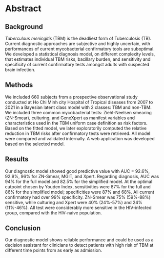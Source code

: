 # Abstract {-}

## Background {-}

*Tuberculous meningitis* (TBM) is the deadliest form of Tuberculosis (TB). Current diagnostic approaches are subjective and highly uncertain, with performances of current mycobacterial confirmatory tools are suboptimal. We developed a statistical diagnosis model, on different complexity levels, that estimates individual TBM risks, bacillary burden, and sensitivity and specificity of current confirmatory tests amongst adults with suspected brain infection.

## Methods {-}

We included 660 subjects from a prospective observational study conducted at Ho Chi Minh city Hospital of Tropical diseases from 2007 to 2021 in a Bayesian latent class model with 2 classes: TBM and non-TBM. We included three common mycobacterial tests: Ziehl-Neelsen smearing (ZN-Smear), culturing, and GeneXpert as manifest variables and characteristics used in the TBM uniform case definition as risk factors. Based on the fitted model, we later exploratorily computed the relative reduction in TBM risks after confirmatory tests were retrieved. All model were compared and validated internally. A web application was developed based on the selected model.

## Results {-}

Our diagnostic model showed good predictive value with AUC = 92.6%, 92.9%, 96% for ZN-Smear, MGIT, and Xpert. Regarding diagnosis, AUC was 94% for the full model and 82.5% for the simplified model. At the optimal cutpoint chosen by Youden Index, sensitivities were 87% for the full and 86% for the simplified model; specificities were 87% and 68%. All current confirmatory had over 99% specificity. ZN-Smear was 75% (59%-88%) sensitive, while culturing and Xpert were 40% (24%-57%) and 24% (11%-46%). All test were considerably more sensitive in the HIV-infected group, compared with the HIV-naive population.

## Conclusion {-}

Our diagnostic model shows reliable performance and could be used as a decision assistant for clinicians to detect patients with high risk of TBM at different time points from as early as admission.

\newpage
